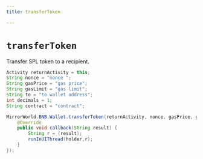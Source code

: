 ```yaml
---
title: transferToken

---
```


# `transferToken`
Transfer SPL token to a recipient.

```java
Activity returnActivity = this;
String nonce = "nonce ";
String gasPrice = "gas price";
String gasLimit = "gas limit";
String to = "to wallet address";
int decimals = 1;
String contract = "contract";

MirrorWorld.BNB.Wallet.transferToken(returnActivity, nonce, gasPrice, gasLimit, to, decimals, contract, new MirrorCallback() {
    @Override
    public void callback(String result) {
        String r = (result);
        runInUIThread(holder,r);
    }
});
```
